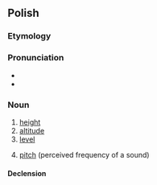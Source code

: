 ==Polish==
{{wikipedia|lang=pl|dab=Wysokość}}

===Etymology===
{{suffix|wysoki|ość|lang=pl}}

===Pronunciation===
* {{pl-IPA}}
* {{audio|Pl-wysokość.ogg|audio|lang=pl}}

===Noun===
{{pl-noun|f}}

# [[height]]
# [[altitude]]
# [[level]]
# {{lb|pl|acoustics}} [[pitch]] (perceived frequency of a sound)

====Declension====
{{pl-decl-noun-f}}